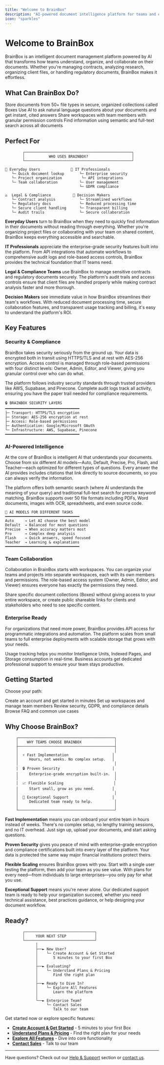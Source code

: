 ```yaml
---
title: "Welcome to BrainBox"
description: "AI-powered document intelligence platform for teams and enterprises"
icon: "sparkles"
---
```


# Welcome to BrainBox

BrainBox is an intelligent document management platform powered by AI that transforms how teams understand, organize, and collaborate on their documents. Whether you're managing contracts, analyzing research, organizing client files, or handling regulatory documents, BrainBox makes it effortless.

## What Can BrainBox Do?

<CardGroup cols={2}>
  <Card title="Upload & Organize" icon="folder-plus">
    Store documents from 50+ file types in secure, organized collections called Boxes
  </Card>
  <Card title="Ask Questions" icon="message-dots">
    Use AI to ask natural language questions about your documents and get instant, cited answers
  </Card>
  <Card title="Collaborate Securely" icon="users">
    Share workspaces with team members with granular permission controls
  </Card>
  <Card title="Search Documents" icon="magnifying-glass">
    Find information using semantic and full-text search across all documents
  </Card>
</CardGroup>

## Perfect For

```
        ┌─────────────────────────────────────────────────┐
        │           WHO USES BRAINBOX?                    │
        └─────────────────────────────────────────────────┘

👥 Everyday Users              🔧 IT Professionals
   └─ Quick document lookup       └─ Enterprise security
   └─ Project organization         └─ API integrations
   └─ Team collaboration          └─ User management
                                  └─ GDPR compliance

⚖️  Legal & Compliance          💼 Decision Makers  
   └─ Contract analysis           └─ Streamlined workflows
   └─ Regulatory docs             └─ Reduced processing time
   └─ Secure client handling      └─ Transparent billing
   └─ Audit trails                └─ Secure collaboration
```

**Everyday Users** turn to BrainBox when they need to quickly find information in their documents without reading through everything. Whether you're organizing project files or collaborating with your team on shared content, BrainBox keeps everything accessible and searchable.

**IT Professionals** appreciate the enterprise-grade security features built into the platform. From API integrations that automate workflows to comprehensive audit logs and role-based access controls, BrainBox provides the technical foundation that IT teams need.

**Legal & Compliance Teams** use BrainBox to manage sensitive contracts and regulatory documents securely. The platform's audit trails and access controls ensure that client files are handled properly while making contract analysis faster and more thorough.

**Decision Makers** see immediate value in how BrainBox streamlines their team's workflows. With reduced document processing time, secure collaboration features, and transparent usage tracking and billing, it's easy to understand the platform's ROI.

## Key Features

### Security & Compliance

BrainBox takes security seriously from the ground up. Your data is encrypted both in transit using HTTPS/TLS and at rest with AES-256 encryption. Access control is managed through role-based permissions with four distinct levels: Owner, Admin, Editor, and Viewer, giving you granular control over who can do what.

The platform follows industry security standards through trusted providers like AWS, Supabase, and Pinecone. Complete audit logs track all activity, ensuring you have the paper trail needed for compliance requirements.

```
🔒 BRAINBOX SECURITY LAYERS
━━━━━━━━━━━━━━━━━━━━━━━━━━━━━━━━━━
├─ Transport: HTTPS/TLS encryption
├─ Storage: AES-256 encryption at rest
├─ Access: Role-based permissions
├─ Authentication: Google/Microsoft OAuth
└─ Infrastructure: AWS, Supabase, Pinecone
━━━━━━━━━━━━━━━━━━━━━━━━━━━━━━━━━━
```

### AI-Powered Intelligence

At the core of BrainBox is intelligent AI that understands your documents. Choose from six different AI models—Auto, Default, Precise, Pro, Flash, and Teacher—each optimized for different types of questions. Every answer the AI provides includes citations that link directly to source documents, so you can always verify the information.

The platform offers both semantic search (where AI understands the meaning of your query) and traditional full-text search for precise keyword matching. BrainBox supports over 50 file formats including PDFs, Word documents, images with OCR, spreadsheets, and even source code.

```
🤖 AI MODELS FOR DIFFERENT TASKS
━━━━━━━━━━━━━━━━━━━━━━━━━━━━━━━━━━
Auto     → Let AI choose the best model
Default  → Balanced for most questions
Precise  → When accuracy matters most
Pro      → Complex deep analysis
Flash    → Quick answers, speed focused
Teacher  → Learning & explanations
━━━━━━━━━━━━━━━━━━━━━━━━━━━━━━━━━━
```

### Team Collaboration

Collaboration in BrainBox starts with workspaces. You can organize your teams and projects into separate workspaces, each with its own members and permissions. The role-based access system (Owner, Admin, Editor, and Viewer) ensures everyone has exactly the permissions they need.

Share specific document collections (Boxes) without giving access to your entire workspace, or create public shareable links for clients and stakeholders who need to see specific content.

### Enterprise Ready

For organizations that need more power, BrainBox provides API access for programmatic integrations and automation. The platform scales from small teams to full enterprise deployments with scalable storage that grows with your needs.

Usage tracking helps you monitor Intelligence Units, Indexed Pages, and Storage consumption in real-time. Business accounts get dedicated professional support to ensure your team stays productive.

## Getting Started

Choose your path:

<CardGroup cols={2}>
  <Card title="New User?" icon="rocket" href="/en/getting-started">
    Create an account and get started in minutes
  </Card>
  <Card title="Team Admin?" icon="shield-check" href="/en/account-workspaces">
    Set up workspaces and manage team members
  </Card>
  <Card title="Need Compliance Info?" icon="lock" href="/en/security-compliance">
    Review security, GDPR, and compliance details
  </Card>
  <Card title="Ready to Explore?" icon="wand-magic-sparkles" href="/en/help-support">
    Browse FAQ and common use cases
  </Card>
</CardGroup>

## Why Choose BrainBox?

```
     ┌────────────────────────────────────────────┐
     │    WHY TEAMS CHOOSE BRAINBOX               │
     ├────────────────────────────────────────────┤
     │                                            │
     │  ⚡ Fast Implementation                    │
     │     Hours, not weeks. No complex setup.   │
     │                                            │
     │  🔒 Proven Security                        │
     │     Enterprise-grade encryption built-in.  │
     │                                            │
     │  📈 Flexible Scaling                       │
     │     Start small, grow as you need.        │
     │                                            │
     │  💬 Exceptional Support                    │
     │     Dedicated team ready to help.          │
     │                                            │
     └────────────────────────────────────────────┘
```

**Fast Implementation** means you can onboard your entire team in hours instead of weeks. There's no complex setup, no lengthy training sessions, and no IT overhead. Just sign up, upload your documents, and start asking questions.

**Proven Security** gives you peace of mind with enterprise-grade encryption and compliance certifications built into every layer of the platform. Your data is protected the same way major financial institutions protect theirs.

**Flexible Scaling** ensures BrainBox grows with you. Start with a single user testing the platform, then add your team as you see value. With plans for every need—from individuals to large enterprises—you only pay for what you use.

**Exceptional Support** means you're never alone. Our dedicated support team is ready to help your organization succeed, whether you need technical assistance, best practices guidance, or help designing your document workflow.

## Ready?

```
        ┌────────────────────────────────┐
        │     YOUR NEXT STEP             │
        └────────────────────────────────┘
              │
              ├──► New User?
              │    └─ Create Account & Get Started
              │       5 minutes to your first Box
              │
              ├──► Evaluating?
              │    └─ Understand Plans & Pricing
              │       Find the right plan
              │
              ├──► Ready to Dive In?
              │    └─ Explore All Features
              │       Learn the platform
              │
              └──► Enterprise Team?
                   └─ Contact Sales
                      Talk to our team
```

Get started now or explore specific features:

- **[Create Account & Get Started](/en/getting-started)** - 5 minutes to your first Box
- **[Understand Plans & Pricing](/en/plans-billing)** - Find the right plan for your needs
- **[Explore All Features](/en/files-boxes)** - Dive into core functionality
- **[Contact Sales](https://brainbox.com.co)** - Talk to our team

---

Have questions? Check out our [Help & Support](/en/help-support) section or [contact us](mailto:support@brainbox.com.co).
